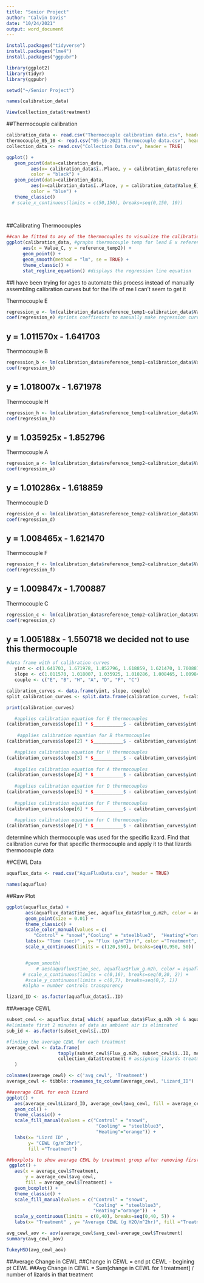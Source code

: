 ---
title: "Senior Project"
author: "Calvin Davis"
date: "10/24/2021"
output: word_document
---
```{r}
install.packages("tidyverse")
install.packages("lme4")
install.packages("ggpubr")

```

```{r}
library(ggplot2)
library(tidyr)
library(ggpubr)

setwd("~/Senior Project")
```

```{r}
names(calibration_data)
```
```{r}
View(collection_data$treatment)
```


##Thermocouple calibration

```{r}
calibration_data <- read.csv("Thermocouple calibration data.csv", header = TRUE)
thermocouple_05_10 <- read.csv("05-10-2021 Thermocouple data.csv", header = TRUE)
collection_data <- read.csv("Collection Data.csv", header = TRUE)


```


```{r}
ggplot() +
   geom_point(data=calibration_data, 
         aes(x= calibration_data$ï..Place, y = calibration_data$reference_temp1), 
         color = "black") +
   geom_point(data=calibration_data, 
         aes(x=calibration_data$ï..Place, y = calibration_data$Value_E), 
         color = "blue") +
   theme_classic() 
  # scale_x_continuous(limits = c(50,150), breaks=seq(0,150, 10)) 
   
   
```

##Calibrating Thermocouples

```{r}
##can be fitted to any of the thermocouples to visualize the calibration curve
ggplot(calibration_data, #graphs thermocouple temp for lead E x reference thermometer temp
      aes(x = Value_C, y = reference_temp2)) +
      geom_point() +
      geom_smooth(method = "lm", se = TRUE) +
      theme_classic() +
      stat_regline_equation() #displays the regression line equation

```


##I have been trying for ages to automate this process instead of manually assembling calibration curves but for the life of me I can't seem to get it

Thermocouple E
```{r}
regression_e <- lm(calibration_data$reference_temp1~calibration_data$Value_E) #calculate regression curve
coef(regression_e) #prints coeffiencts to manually make regression curve
```
## y =  1.011570x - 1.641703


Thermocouple B
```{r}
regression_b <- lm(calibration_data$reference_temp1~calibration_data$Value_B)
coef(regression_b)
```
## y = 1.018007x - 1.671978

Thermocouple H
```{r}
regression_h <- lm(calibration_data$reference_temp1~calibration_data$Value_H)
coef(regression_h)
```
## y =  1.035925x - 1.852796

Thermocouple A
```{r}
regression_a <- lm(calibration_data$reference_temp2~calibration_data$Value_A)
coef(regression_a)
```
## y = 1.010286x - 1.618859

Thermocouple D
```{r}
regression_d <- lm(calibration_data$reference_temp2~calibration_data$Value_D)
coef(regression_d)
```
## y = 1.008465x - 1.621470

Thermocouple F
```{r}
regression_f <- lm(calibration_data$reference_temp2~calibration_data$Value_F)
coef(regression_f)
```
## y = 1.009847x - 1.700887

Thermocouple C
```{r}
regression_c <- lm(calibration_data$reference_temp2~calibration_data$Value_C)
coef(regression_c)
```
## y = 1.005188x - 1.550718     we decided not to use this thermocouple


```{r}
#data frame with of calibration curves
   yint <- c(1.641703, 1.671978, 1.852796, 1.618859, 1.621470, 1.700887, 1.550718)
   slope <- c(1.011570, 1.018007, 1.035925, 1.010286, 1.008465, 1.009847, 1.005188)
   couple <- c("E", "B", "H", "A", "D", "F", "C")

calibration_curves <- data.frame(yint, slope, couple)
split_calibration_curves <- split.data.frame(calibration_curves, f=calibration_curves$couple)

```

```{r}
print(calibration_curves)
```



```{r}
   #applies calibration equation for E thermocouples
(calibration_curves$slope[1] * $___________$ - calibration_curves$yint[1]
 
    #applies calibration equation for B thermocouples
(calibration_curves$slope[2] * $___________$ - calibration_curves$yint[2]

   #applies calibration equation for H thermocouples
(calibration_curves$slope[3] * $___________$ - calibration_curves$yint[3]
   
   #applies calibration equation for A thermocouples
(calibration_curves$slope[4] * $___________$ - calibration_curves$yint[4]
   
   #applies calibration equation for D thermocouples
(calibration_curves$slope[5] * $___________$ - calibration_curves$yint[5]
   
   #applies calibration equation for F thermocouples
(calibration_curves$slope[6] * $___________$ - calibration_curves$yint[6]
   
   #applies calibration equation for C thermocouples
(calibration_curves$slope[7] * $___________$ - calibration_curves$yint[7]

```




determine which thermocouple was used for the specific lizard. Find that calibration curve for that specific thermocouple and apply it to that lizards thermocouple data





##CEWL Data
```{r}
aquaflux_data <- read.csv("AquaFluxData.csv", header = TRUE)

```

```{r}
names(aquaflux)
```


##Raw Plot
```{r}
ggplot(aquaflux_data) +
       aes(aquaflux_data$Time_sec, aquaflux_data$Flux_g.m2h, color = aquaflux_data$Treatment) +
       geom_point(size = 0.01) +
       theme_classic() +
       scale_color_manual(values = c(
          "Control" = "snow4","Cooling" = "steelblue3",  "Heating"="orange")) +
       labs(x= "Time (sec)" , y= "Flux (g/m^2hr)", color ="Treatment", se = FALSE) +
       scale_x_continuous(limits = c(120,950), breaks=seq(0,950, 50)) 


       #geom_smooth( 
           # aes(aquaflux$Time_sec, aquaflux$Flux_g.m2h, color = aquaflux$Treatment, method = "lm")) 
      # scale_x_continuous(limits = c(0,16), breaks=seq(0,20, 2)) +
       #scale_y_continuous(limits = c(0,7), breaks=seq(0,7, 1))
      #alpha = number controls transparency
```


```{r}
lizard_ID <- as.factor(aquaflux_data$ï..ID)
```




##Average CEWL
```{r}
subset_cewl <- aquaflux_data[ which( aquaflux_data$Flux_g.m2h >0 & aquaflux_data$Time_sec >120),]
#eliminate first 2 minutes of data as ambient air is eliminated
sub_id <- as.factor(subset_cewl$ï..ID)

```

```{r}
#finding the average CEWL for each treatment
average_cewl <- data.frame(
                   tapply(subset_cewl$Flux_g.m2h, subset_cewl$ï..ID, mean), #average CEWL/ lizard
                   collection_data$treatment # assigning lizards treatment
   )

colnames(average_cewl) <- c('avg_cewl', 'Treatment')
average_cewl <- tibble::rownames_to_column(average_cewl, "Lizard_ID")
```


```{r}
##average CEWL for each lizard
ggplot() +
   aes(average_cewl$Lizard_ID, average_cewl$avg_cewl, fill = average_cewl$Treatment) +
   geom_col() +
   theme_classic() +
   scale_fill_manual(values = c("Control" = "snow4",
                                 "Cooling" = "steelblue3",  
                                 "Heating"="orange")) +
   labs(x= "Lizrd ID" , 
        y= "CEWL (g/m^2hr)", 
        fill ="Treatment") 
```


```{r}
##boxplots to show average CEWL by treatment group after removing first 2 minutes of data to account for intake of ambient air
 ggplot() +
   aes(x = average_cewl$Treatment, 
       y = average_cewl$avg_cewl, 
       fill = average_cewl$Treatment) +
   geom_boxplot() +
   theme_classic() +
   scale_fill_manual(values = c("Control" = "snow4",
                                "Cooling" = "steelblue3",  
                                "Heating"="orange"))  +
   scale_y_continuous(limits = c(0,40), breaks=seq(0,40, 5)) +
   labs(x= "Treatment" , y= "Average CEWL (g H2O/m^2hr)", fill ="Treatment") 
```

```{r}
avg_cewl_aov <- aov(average_cewl$avg_cewl~average_cewl$Treatment)
summary(avg_cewl_aov)
```
```{r}
TukeyHSD(avg_cewl_aov)
```




##Average Change in CEWL
##Change in CEWL = end pt CEWL - begining pt CEWL
##Avg Change in CEWL = Sum[change in CEWL for 1 treatment] / number of lizards in that treatment
